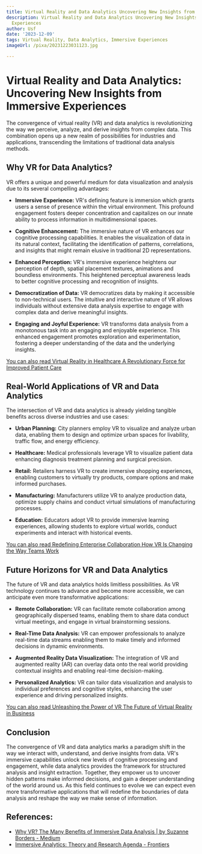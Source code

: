 ```yaml
---
title: Virtual Reality and Data Analytics Uncovering New Insights from Immersive Experiences
description: Virtual Reality and Data Analytics Uncovering New Insights from Immersive
  Experiences
author: Usf
date: '2023-12-09'
tags: Virtual Reality, Data Analytics, Immersive Experiences
imageUrl: /pixa/20231223031123.jpg

---
```

# Virtual Reality and Data Analytics: Uncovering New  Insights from Immersive Experiences

The convergence of virtual reality (VR) and data analytics is revolutionizing the way we perceive, analyze, and derive insights from complex data. This combination opens up a new realm of  possibilities for industries and applications, transcending the limitations of  traditional data analysis methods.

## Why VR for Data Analytics?
VR offers  a unique and powerful medium for data visualization and analysis due to its  several compelling advantages:

- **Immersive  Experience:** VR's defining feature is immersion which grants users a sense of presence  within the virtual environment. This profound engagement fosters  deeper concentration and capitalizes on our innate ability to process  information in multidimensional spaces.

- **Cognitive Enhancement:**  The immersive nature of VR enhances our cognitive processing capabilities. It  enables the visualization of data in its natural context, facilitating the identification  of patterns,  correlations, and insights that might remain elusive in traditional 2D representations.

- **Enhanced Perception:** VR's immersive experience heightens our perception of depth, spatial placement textures, animations and  boundless environments. This heightened perceptual awareness leads to better cognitive processing and recognition of insights.

- **Democratization of Data:** VR democratizes  data by making it accessible to non-technical users. The intuitive  and interactive nature of VR allows individuals without extensive data analysis expertise to engage with complex data and derive meaningful insights.

- **Engaging and  Joyful Experience:** VR transforms  data analysis from a monotonous task into an engaging  and enjoyable experience. This enhanced engagement promotes exploration and experimentation, fostering a deeper understanding of the data  and the underlying insights.

[You can also read Virtual Reality  in Healthcare  A Revolutionary Force for Improved Patient Care](Virtual%20Reality%20in%20Healthcare%20A%20Revolutionary%20Force%20for%20Improved%20Patient%20Care)


## Real-World Applications of VR and  Data  Analytics
The intersection of VR and data analytics is already yielding tangible benefits across diverse industries and use cases:

- **Urban Planning:**  City planners employ VR to visualize and analyze urban data, enabling them to design  and optimize urban spaces for livability, traffic flow, and energy efficiency.

- **Healthcare:** Medical  professionals leverage VR to visualize patient data enhancing diagnosis treatment planning and surgical precision.

- **Retail:** Retailers harness VR to create immersive shopping experiences, enabling customers  to virtually  try products, compare options and  make informed purchases.

- **Manufacturing:** Manufacturers utilize VR to analyze production data, optimize supply chains and conduct virtual simulations of manufacturing processes.

- **Education:** Educators adopt VR to provide immersive learning  experiences, allowing students  to explore virtual worlds,  conduct experiments and interact  with historical events.

[You can also read Redefining Enterprise Collaboration How VR Is Changing the  Way Teams Work](Redefining%20Enterprise%20Collaboration%20How%20VR%20Is%20Changing%20the%20Way%20Teams%20Work)


## Future Horizons for VR and Data Analytics
The  future of VR and data analytics holds limitless possibilities.  As  VR technology continues to advance and become more accessible, we can anticipate even more transformative applications:

- **Remote Collaboration:** VR can facilitate remote  collaboration among geographically dispersed teams,  enabling them to share data conduct virtual meetings, and engage  in virtual  brainstorming sessions.

- **Real-Time Data Analysis:** VR can empower professionals to analyze real-time  data streams enabling them to make timely and informed  decisions in dynamic  environments.

- **Augmented Reality Data  Visualization:** The integration of VR and augmented reality (AR) can overlay data onto the real world providing contextual insights and enabling real-time decision-making.

- **Personalized Analytics:** VR  can  tailor data  visualization and analysis to individual preferences and cognitive  styles, enhancing the user experience and driving personalized insights.

[You can also read Unleashing  the Power of VR The Future  of Virtual Reality in Business](Unleashing%20the%20Power%20of%20VR%20The%20Future%20of%20Virtual%20Reality%20in%20Business)


## Conclusion
The convergence of VR and data  analytics marks a paradigm shift in the way we  interact with,  understand, and derive insights from data. VR's immersive capabilities unlock new  levels of cognitive processing  and engagement, while data analytics provides the framework for structured analysis and insight extraction.  Together, they empower us  to uncover hidden patterns make informed decisions, and gain  a deeper understanding of the world around us. As this field continues  to evolve  we can expect even more transformative applications that will redefine the boundaries of  data analysis and  reshape the way we make sense of information.

## References:
- [Why VR? The Many Benefits of Immersive Data Analysis | by Suzanne Borders - Medium](https://medium.com/badvr/why-vr-the-many-benefits-of-immersive-data-analysis-a8590f7b4284)
- [Immersive Analytics: Theory and Research Agenda - Frontiers](https://www.frontiersin.org/articles/10.3389/frobt.2019.00082)
